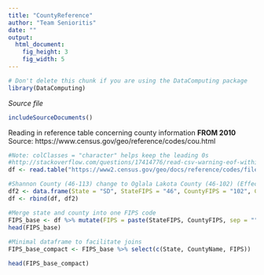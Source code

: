 ```yaml
---
title: "CountyReference"
author: "Team Senioritis"
date: ""
output: 
  html_document:
    fig_height: 3
    fig_width: 5
---
```

<!-- Don't edit in between this line and the one below -->
```r
# Don't delete this chunk if you are using the DataComputing package
library(DataComputing)
```
*Source file* 
```r
includeSourceDocuments()
```
<!-- Don't edit the material above this line -->

Reading in reference table concerning county information **FROM 2010**
Source: https://www.census.gov/geo/reference/codes/cou.html


```r
#Note: colClasses = "character" helps keep the leading 0s
#http://stackoverflow.com/questions/17414776/read-csv-warning-eof-within-quoted-string-prevents-complete-reading-of-file
df <- read.table("https://www2.census.gov/geo/docs/reference/codes/files/national_county.txt", sep = ",", col.names = c("State", "StateFIPS", "CountyFIPS", "CountyName", "ClassFIPSCode" ), colClasses = "character", quote = "")

#Shannon County (46-113) change to Oglala Lakota County (46-102) (Effective 2015)
df2 <- data.frame(State = "SD", StateFIPS = "46", CountyFIPS = "102", CountyName = "Oglala Lakota County", ClassFIPSCode = "H1")
df <- rbind(df, df2)

#Merge state and county into one FIPS code
FIPS_base <- df %>% mutate(FIPS = paste(StateFIPS, CountyFIPS, sep = ""))
head(FIPS_base)
 
#Minimal dataframe to facilitate joins
FIPS_base_compact <- FIPS_base %>% select(c(State, CountyName, FIPS))

head(FIPS_base_compact)

```

